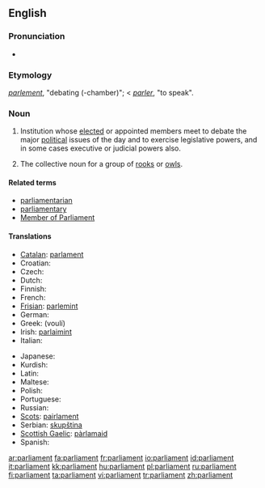 ==English==
{{wikipedia}}
===Pronunciation===
*{{audio|en-us-parliament.ogg|Audio (US)}}

===Etymology===
{{F.}} ''[[parlement]]'', "debating (-chamber)"; < {{F.}} ''[[parler]]'', "to speak".

===Noun===
{{en-noun}}

# Institution whose [[elect]]ed or appointed members meet to debate the major [[political]] issues of the day and to exercise legislative powers, and in some cases executive or judicial powers also.
# {{context|by extension}} The collective noun for a group of [[rook]]s {{italbrac|the species of bird}} or [[owl]]s.

====Related terms====
*[[parliamentarian]]
*[[parliamentary]]
*[[Member of Parliament]]

====Translations====
{{trans-top|elected politcial institution}}
* [[Catalan]]: [[parlament]] {{m}}
* Croatian: {{t-|hr|parlament|m}}
* Czech: {{t-|cs|parlament|m}}
* Dutch: {{t+|nl|parlement|n}}
* Finnish: {{t+|fi|parlamentti}}
* French: {{t+|fr|parlement|m}}
* [[Frisian]]: [[parlemint]] {{n}}
* German: {{t+|de|Parlament|n}}
* Greek: {{t|el|Βουλή|f|sc=Grek}} (voulí)
* Irish: [[parlaimint]]
* Italian: {{t-|it|parlamento|m}}
{{trans-mid}}
* Japanese: {{t+|ja|議会|sc=Jpan}}
* Kurdish: {{t+|ku|په‌رله‌مان|sc=KUchar}}
* Latin: {{t+|la|senatus|m}}
* Maltese: {{t-|mt|parlament|m|xs=Maltese}}
* Polish: {{t+|pl|parlament|m}}
* Portuguese: {{t+|pt|parlamento|m}}
* Russian: {{t+|ru|парламент|m|sc=Cyrl}}
* [[Scots]]: [[pairlament]]
* Serbian: [[skupština]] {{f}}
* [[Scottish Gaelic]]: [[pàrlamaid]]
* Spanish: {{t-|es|parlamento|m}}
{{trans-bottom}}

[[ar:parliament]]
[[fa:parliament]]
[[fr:parliament]]
[[io:parliament]]
[[id:parliament]]
[[it:parliament]]
[[kk:parliament]]
[[hu:parliament]]
[[pl:parliament]]
[[ru:parliament]]
[[fi:parliament]]
[[ta:parliament]]
[[vi:parliament]]
[[tr:parliament]]
[[zh:parliament]]